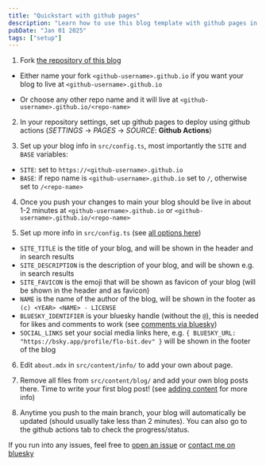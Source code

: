 ```yaml
---
title: "Quickstart with github pages"
description: "Learn how to use this blog template with github pages in about 5 minutes"
pubDate: "Jan 01 2025"
tags: ["setup"]
---
```


1. Fork [the repository of this blog](https://github.com/flo-bit/blog-template)

- Either name your fork `<github-username>.github.io` if you want your blog to live at `<github-username>.github.io`

- Or choose any other repo name and it will live at `<github-username>.github.io/<repo-name>`

2. In your repository settings, set up github pages to deploy using github actions (_SETTINGS_ -> _PAGES_ -> _SOURCE_: **Github Actions**)

3. Set up your blog info in `src/config.ts`, most importantly the `SITE` and `BASE` variables:

- `SITE`: set to `https://<github-username>.github.io`
- `BASE`: if repo name is `<github-username>.github.io` set to `/`, otherwise set to `/<repo-name>`

4. Once you push your changes to main your blog should be live in about 1-2 minutes at
   `<github-username>.github.io` or `<github-username>.github.io/<repo-name>`

5. Set up more info in `src/config.ts` (see [all options here](../configuring-the-blog))

- `SITE_TITLE` is the title of your blog, and will be shown in the header and in search results
- `SITE_DESCRIPTION` is the description of your blog, and will be shown e.g. in search results
- `SITE_FAVICON` is the emoji that will be shown as favicon of your blog (will be shown in the header and as favicon)
- `NAME` is the name of the author of the blog, will be shown in the footer as `(c) <YEAR> <NAME> - LICENSE`
- `BLUESKY_IDENTIFIER` is your bluesky handle (without the `@`), this is needed for likes and comments to work
  (see [comments via bluesky](../comments-via-bluesky))
- `SOCIAL_LINKS` set your social media links here, e.g. `{ BLUESKY_URL: "https://bsky.app/profile/flo-bit.dev" }`
  will be shown in the footer of the blog

6. Edit `about.mdx` in `src/content/info/` to add your own about page.

7. Remove all files from `src/content/blog/` and add your own blog posts there. Time to write your first blog post!
   (see [adding content](../adding-content) for more info)

8. Anytime you push to the main branch, your blog will automatically be updated (should usually take less than 2 minutes).
   You can also go to the github actions tab to check the progress/status.

If you run into any issues, feel free to [open an issue](https://github.com/flo-bit/blog-template/issues) or
[contact me on bluesky](https://bsky.app/profile/flo-bit.dev)
